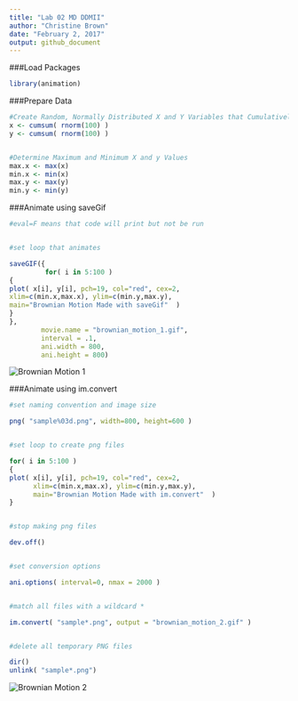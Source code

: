 ```yaml
---
title: "Lab 02 MD DDMII"
author: "Christine Brown"
date: "February 2, 2017"
output: github_document
---
```

###Load Packages
```r
library(animation)
```


###Prepare Data
```r
#Create Random, Normally Distributed X and Y Variables that Cumulatively Sum
x <- cumsum( rnorm(100) )
y <- cumsum( rnorm(100) )


#Determine Maximum and Minimum X and y Values
max.x <- max(x)
min.x <- min(x)
max.y <- max(y)
min.y <- min(y)
```

###Animate using saveGif
```r
#eval=F means that code will print but not be run


#set loop that animates

saveGIF({
         for( i in 5:100 )
{
plot( x[i], y[i], pch=19, col="red", cex=2,
xlim=c(min.x,max.x), ylim=c(min.y,max.y),
main="Brownian Motion Made with saveGif"  )
}
},
        movie.name = "brownian_motion_1.gif",
        interval = .1,
        ani.width = 800,
        ani.height = 800)
```

![](https://github.com/R-Class/all-labs-ddmii-christine-brown/blob/master/Lab02/brownian_motion_1.gif "Brownian Motion 1")

###Animate using im.convert
```r
#set naming convention and image size

png( "sample%03d.png", width=800, height=600 )


#set loop to create png files

for( i in 5:100 )
{
plot( x[i], y[i], pch=19, col="red", cex=2,
      xlim=c(min.x,max.x), ylim=c(min.y,max.y),
      main="Brownian Motion Made with im.convert"  )
}                                              


#stop making png files

dev.off()                                      


#set conversion options

ani.options( interval=0, nmax = 2000 )


#match all files with a wildcard *

im.convert( "sample*.png", output = "brownian_motion_2.gif" )


#delete all temporary PNG files

dir()
unlink( "sample*.png")
```

![](https://github.com/R-Class/all-labs-ddmii-christine-brown/blob/master/Lab02/brownian_motion_2.gif "Brownian Motion 2")
